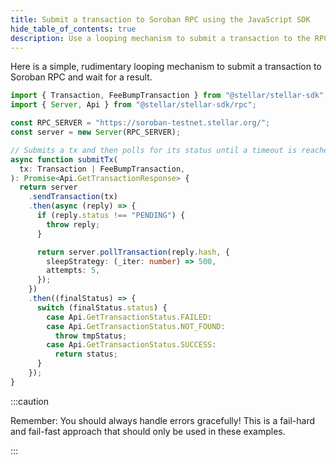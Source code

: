 ```yaml
---
title: Submit a transaction to Soroban RPC using the JavaScript SDK
hide_table_of_contents: true
description: Use a looping mechanism to submit a transaction to the RPC
---
```


Here is a simple, rudimentary looping mechanism to submit a transaction to Soroban RPC and wait for a result.

```typescript
import { Transaction, FeeBumpTransaction } from "@stellar/stellar-sdk";
import { Server, Api } from "@stellar/stellar-sdk/rpc";

const RPC_SERVER = "https://soroban-testnet.stellar.org/";
const server = new Server(RPC_SERVER);

// Submits a tx and then polls for its status until a timeout is reached.
async function submitTx(
  tx: Transaction | FeeBumpTransaction,
): Promise<Api.GetTransactionResponse> {
  return server
    .sendTransaction(tx)
    .then(async (reply) => {
      if (reply.status !== "PENDING") {
        throw reply;
      }

      return server.pollTransaction(reply.hash, {
        sleepStrategy: (_iter: number) => 500,
        attempts: 5,
      });
    })
    .then((finalStatus) => {
      switch (finalStatus.status) {
        case Api.GetTransactionStatus.FAILED:
        case Api.GetTransactionStatus.NOT_FOUND:
          throw tmpStatus;
        case Api.GetTransactionStatus.SUCCESS:
          return status;
      }
    });
}
```

:::caution

Remember: You should always handle errors gracefully! This is a fail-hard and fail-fast approach that should only be used in these examples.

:::
